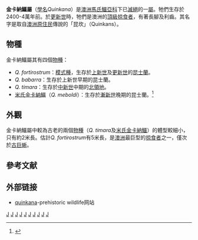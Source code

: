 {{Automatic taxobox
| taxon = Quinkana
| fossil_range = [[漸新世|漸新世]]晚期至[[更新世|更新世]]，{{Fossil range|28.4|0.012}}
| image = Quinkana_fortirostrum.JPG
| image_width = 250px
| image_caption = ''Quinkana fortirostrum''
| authority = Molnar, 1981
| subdivision_ranks = [[種|種]]
| subdivision = 
* †''Q. fortirostrum''
* †''Q. babarra''
* †''Q. timara''
* †[[米氏金卡納鱷|米氏金卡納鱷]] ''Q. meboldi''
}}

'''金卡納鱷屬'''（[[學名|學名]]''Quinkana''）是[[澳洲|澳洲]][[馬氏鱷亞科|馬氏鱷亞科]]下已[[滅絕|滅絕]]的一[[屬|屬]]。牠們生存於2400-4萬年前。於[[更新世|更新世]]時，牠們是澳洲的[[頂級掠食者|頂級掠食者]]，有著長腳及利齒。其名字是取自[[澳洲原住民|澳洲原住民]]傳說的「昆坎」（Quinkans）。

==物種==
金卡納鱷屬其有四個[[物種|物種]]：
* ''Q. fortirostrum''：[[模式種|模式種]]，生存於[[上新世|上新世]]及[[更新世|更新世]]的[[昆士蘭|昆士蘭]]。
* ''Q. babarra''：生存於上新世早期的昆士蘭。
* ''Q. timara''：生存於[[中新世|中新世]]中期的[[北領地|北領地]]。
* [[米氏金卡納鱷|米氏金卡納鱷]]（''Q. meboldi''）：生存於[[漸新世|漸新世]]晚期的昆士蘭。<ref>{{Cite journal en|author=Willis, P.M.A. & Mackness, B.|year=1996|title=''Quinkana babarra'', a new species of ziphodont mekosuchine crocodile from the early Pliocene Bluff Downs Local Fauna, Northern Australia, with a revision of the genus|journal=Proceedings and Journal of the Linnean Society of New South Wales|volume=116|pages=143-51}}</ref>

==外觀==
金卡納鱷屬中較為古老的兩個[[物種|物種]]（''Q. timara''及[[米氏金卡納鱷|米氏金卡納鱷]]）的體型較細小，只有約2米長。估計''Q. fortirostrum''有5米長，是[[澳洲|澳洲]]最巨型的[[掠食者|掠食者]]之一，僅次於[[古巨蜥|古巨蜥]]。

==參考文献==
{{reflist}}
==外部链接==
*[http://www.prehistoric-wildlife.com/species/q/quinkana.html quinkana]-prehistoric wildlife网站
{{已滅絕鱷目|B.}}
{{Taxonbar}}

[[Category:1981年描述的分类群|J]]
[[Category:澳大利亞爬蟲類|J]]
[[Category:馬氏鱷亞科|J]]
[[Category:渐新世爬行动物|J]]
[[Category:中新世爬行动物|J]]
[[Category:上新世爬行動物|J]]
[[Category:更新世爬行动物|J]]
[[Category:上新世鱷形類|J]]
[[Category:渐新世鱷形類|J]]
[[Category:更新世鱷形類|J]]